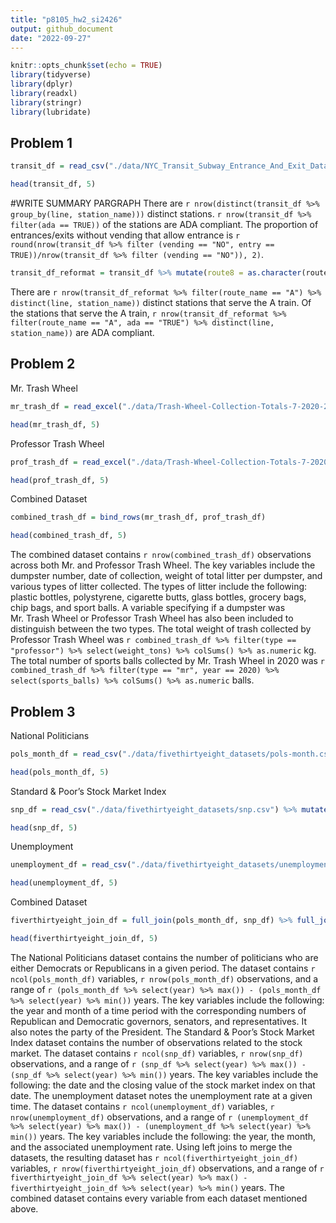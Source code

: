```yaml
---
title: "p8105_hw2_si2426"
output: github_document
date: "2022-09-27"
---
```


```r
knitr::opts_chunk$set(echo = TRUE)
library(tidyverse)
library(dplyr)
library(readxl)
library(stringr)
library(lubridate)
```

## Problem 1

```r
transit_df = read_csv("./data/NYC_Transit_Subway_Entrance_And_Exit_Data.csv") %>% janitor::clean_names() %>% select(line, station_name, station_latitude, station_longitude, route1:route11, entrance_type, entry, vending, ada) %>% mutate(entry = recode(entry, "YES" = TRUE, NO = FALSE))
```

```r
head(transit_df, 5)
```

#WRITE SUMMARY PARGRAPH
There are `r nrow(distinct(transit_df %>% group_by(line, station_name)))` distinct stations. `r nrow(transit_df %>% filter(ada == TRUE))` of the stations are ADA compliant. The proportion of entrances/exits without vending that allow entrance is `r round(nrow(transit_df %>% filter (vending == "NO", entry == TRUE))/nrow(transit_df %>% filter (vending == "NO")), 2)`.

```r
transit_df_reformat = transit_df %>% mutate(route8 = as.character(route8), route9 = as.character(route9), route10 = as.character(route10), route11 = as.character(route11)) %>% pivot_longer(route1:route11, names_to = "route_number", values_to = "route_name")
```

There are `r nrow(transit_df_reformat %>% filter(route_name == "A") %>% distinct(line, station_name))` distinct stations that serve the A train. Of the stations that serve the A train, `r nrow(transit_df_reformat %>% filter(route_name == "A", ada == "TRUE") %>% distinct(line, station_name))` are ADA compliant.


## Problem 2

Mr. Trash Wheel
```r
mr_trash_df = read_excel("./data/Trash-Wheel-Collection-Totals-7-2020-2.xlsx", sheet = "Mr. Trash Wheel", range = cell_cols(c("A:N"))) %>% janitor::clean_names() %>% na.omit(dumpster) %>% mutate(sports_balls = as.integer(round(sports_balls))) %>% mutate(dumpster = as.numeric(dumpster)) %>% mutate(type = "mr")
```

```r
head(mr_trash_df, 5)
```

Professor Trash Wheel
```r
prof_trash_df = read_excel("./data/Trash-Wheel-Collection-Totals-7-2020-2.xlsx", sheet = "Professor Trash Wheel", range = cell_cols(c("A:N"))) %>% janitor::clean_names() %>% na.omit(dumpster) %>% mutate(sports_balls = as.integer(round(sports_balls))) %>% mutate(type = "professor")
```

```r
head(prof_trash_df, 5)
```

Combined Dataset
```r
combined_trash_df = bind_rows(mr_trash_df, prof_trash_df)
```

```r
head(combined_trash_df, 5)
```

The combined dataset contains `r nrow(combined_trash_df)` observations across both Mr. and Professor Trash Wheel. The key variables include the dumpster number, date of collection, weight of total litter per dumpster, and various types of litter collected. The types of litter include the following: plastic bottles, polystyrene, cigarette butts, glass bottles, grocery bags, chip bags, and sport balls. A variable specifying if a dumpster was Mr. Trash Wheel or Professor Trash Wheel has also been included to distinguish between the two types. The total weight of trash collected by Professor Trash Wheel was `r combined_trash_df %>% filter(type == "professor") %>% select(weight_tons) %>% colSums() %>% as.numeric` kg. The total number of sports balls collected by Mr. Trash Wheel in 2020 was `r combined_trash_df %>% filter(type == "mr", year == 2020) %>% select(sports_balls) %>% colSums() %>% as.numeric` balls.


## Problem 3

National Politicians
```r
pols_month_df = read_csv("./data/fivethirtyeight_datasets/pols-month.csv") %>% separate(col = mon, into= c("year", "month", "day")) %>% mutate(month = factor(month.name[(as.numeric(month))], levels = month.name)) %>% mutate(year = as.numeric(year)) %>% mutate(president = ifelse(prez_dem == 1, "dem", "gop")) %>% select(-c(prez_dem, prez_gop, day)) %>% arrange(year, month)
```

```r
head(pols_month_df, 5)
```

Standard & Poor's Stock Market Index
```r
snp_df = read_csv("./data/fivethirtyeight_datasets/snp.csv") %>% mutate(date = as.Date(date, format = "%m/%d/%y")) %>% separate(col = date, into = c("year", "month", "day")) %>% mutate(month = factor(month.name[(as.numeric(month))], levels = month.name)) %>% mutate(year = as.numeric(year)) %>% select(-c(day)) %>% arrange(year, month)
```

```r
head(snp_df, 5)
```

Unemployment
```r
unemployment_df = read_csv("./data/fivethirtyeight_datasets/unemployment.csv") %>% janitor::clean_names() %>% pivot_longer(jan:dec, names_to = "month", values_to = "unemployment_rate") %>% mutate(month = str_to_sentence(month)) %>% mutate(month = factor(month, levels = month.abb, labels = month.name))
```

```r
head(unemployment_df, 5)
```

Combined Dataset
```r
fiverthirtyeight_join_df = full_join(pols_month_df, snp_df) %>% full_join(unemployment_df)
```

```r
head(fiverthirtyeight_join_df, 5)
```

The National Politicians dataset contains the number of politicians who are either Democrats or Republicans in a given period. The dataset contains `r ncol(pols_month_df)` variables, `r nrow(pols_month_df)` observations, and a range of `r (pols_month_df %>% select(year) %>% max()) - (pols_month_df %>% select(year) %>% min())` years. The key variables include the following: the year and month of a time period with the corresponding numbers of Republican and Democratic governors, senators, and representatives. It also notes the party of the President. The Standard & Poor's Stock Market Index dataset contains the number of observations related to the stock market. The dataset contains `r ncol(snp_df)` variables, `r nrow(snp_df)` observations, and a range of `r (snp_df %>% select(year) %>% max()) - (snp_df %>% select(year) %>% min())` years. The key variables include the following: the date and the closing value of the stock market index on that date. The unemployment dataset notes the unemployment rate at a given time. The dataset contains `r ncol(unemployment_df)` variables, `r nrow(unemployment_df)` observations, and a range of `r (unemployment_df %>% select(year) %>% max()) - (unemployment_df %>% select(year) %>% min())` years. The key variables include the following: the year, the month, and the associated unemployment rate. Using left joins to merge the datasets, the resulting dataset has `r ncol(fiverthirtyeight_join_df)` variables, `r nrow(fiverthirtyeight_join_df)` observations, and a range of `r fiverthirtyeight_join_df %>% select(year) %>% max() - fiverthirtyeight_join_df %>% select(year) %>% min()` years. The combined dataset contains every variable from each dataset mentioned above.







